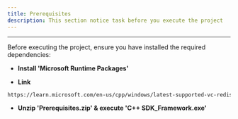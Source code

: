 ```yaml
---
title: Prerequisites
description: This section notice task before you execute the project
---
```


---

Before executing the project, ensure you have installed the required dependencies:

- **Install 'Microsoft Runtime Packages'**

- **Link**

```bash
https://learn.microsoft.com/en-us/cpp/windows/latest-supported-vc-redist?view=msvc-170
```

- **Unzip 'Prerequisites.zip' & execute 'C++ SDK_Framework.exe'**
